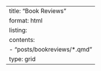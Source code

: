---
title: "Book Reviews"
format: html
listing: 
  contents: 
    - "posts/bookreviews/*.qmd"
  type: grid
---